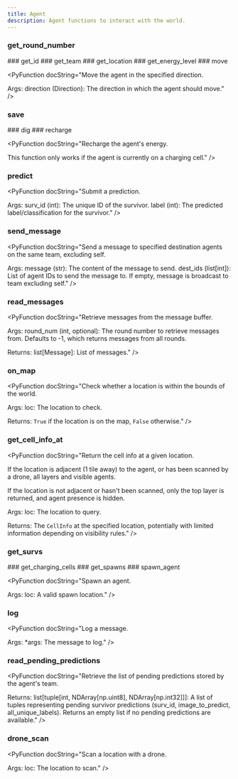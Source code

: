 ```yaml
---
title: Agent
description: Agent functions to interact with the world.
---
```



### get_round_number

<PyFunctionSignature signature="def get_round_number() -> int" />

<PyFunction docString="Return the current round number." />
### get_id

<PyFunctionSignature signature="def get_id() -> int" />

<PyFunction docString="Return the id of the current agent." />
### get_team

<PyFunctionSignature signature="def get_team() -> Team" />

<PyFunction docString="Return the current team of the agent." />
### get_location

<PyFunctionSignature signature="def get_location() -> Location" />

<PyFunction docString="Return the current location of the agent." />
### get_energy_level

<PyFunctionSignature signature="def get_energy_level() -> int" />

<PyFunction docString="Return the current energy level of the agent." />
### move

<PyFunctionSignature signature="def move(direction: Direction) -> None" />

<PyFunction docString="Move the agent in the specified direction.

Args:
    direction (Direction): The direction in which the agent should move." />
### save

<PyFunctionSignature signature="def save() -> None" />

<PyFunction docString="Save a survivor." />
### dig

<PyFunctionSignature signature="def dig() -> None" />

<PyFunction docString="Dig rubble." />
### recharge

<PyFunctionSignature signature="def recharge() -> None" />

<PyFunction docString="Recharge the agent's energy.

This function only works if the agent is currently on a charging cell." />
### predict

<PyFunctionSignature signature="def predict(surv_id: int, label: np.int32) -> None" />

<PyFunction docString="Submit a prediction.

Args:
    surv_id (int): The unique ID of the survivor.
    label (int): The predicted label/classification for the survivor." />
### send_message

<PyFunctionSignature signature="def send_message(message: str, dest_ids: list[int]) -> None" />

<PyFunction docString="Send a message to specified destination agents on the same team, excluding self.

Args:
    message (str): The content of the message to send.
    dest_ids (list[int]): List of agent IDs to send the message to. If empty, message is broadcast to team excluding self." />
### read_messages

<PyFunctionSignature signature="def read_messages(round_num: int = -1) -> list[Message]" />

<PyFunction docString="Retrieve messages from the message buffer.

Args:
    round_num (int, optional): The round number to retrieve messages from. Defaults to -1, which returns messages from all rounds.

Returns:
    list[Message]: List of messages." />
### on_map

<PyFunctionSignature signature="def on_map(loc: Location) -> bool" />

<PyFunction docString="Check whether a location is within the bounds of the world.

Args:
    loc: The location to check.

Returns:
    `True` if the location is on the map, `False` otherwise." />
### get_cell_info_at

<PyFunctionSignature signature="def get_cell_info_at(loc: Location) -> CellInfo" />

<PyFunction docString="Return the cell info at a given location.

If the location is adjacent (1 tile away) to the agent,
or has been scanned by a drone, all layers and visible agents.

If the location is not adjacent or hasn't been scanned, only the top layer is returned,
and agent presence is hidden.

Args:
    loc: The location to query.

Returns:
    The `CellInfo` at the specified location, potentially with limited information
    depending on visibility rules." />
### get_survs

<PyFunctionSignature signature="def get_survs() -> list[Location]" />

<PyFunction docString="Return a list of locations where survivors are present." />
### get_charging_cells

<PyFunctionSignature signature="def get_charging_cells() -> list[Location]" />

<PyFunction docString="Return a list of locations where charging cells are present." />
### get_spawns

<PyFunctionSignature signature="def get_spawns() -> list[Location]" />

<PyFunction docString="Return a list of spawn locations." />
### spawn_agent

<PyFunctionSignature signature="def spawn_agent(loc: Location) -> None" />

<PyFunction docString="Spawn an agent.

Args:
    loc: A valid spawn location." />
### log

<PyFunctionSignature signature="def log(args: object = ()) -> None" />

<PyFunction docString="Log a message.

Args:
    *args: The message to log." />
### read_pending_predictions

<PyFunctionSignature signature="def read_pending_predictions() -> list[tuple[int, NDArray[np.uint8], NDArray[np.int32]]]" />

<PyFunction docString="Retrieve the list of pending predictions stored by the agent's team.

Returns:
    list[tuple[int, NDArray[np.uint8], NDArray[np.int32]]]: A list of tuples representing pending survivor predictions (surv_id, image_to_predict, all_unique_labels).
        Returns an empty list if no pending predictions are available." />
### drone_scan

<PyFunctionSignature signature="def drone_scan(loc: Location) -> None" />

<PyFunction docString="Scan a location with a drone.

Args:
    loc: The location to scan." />
